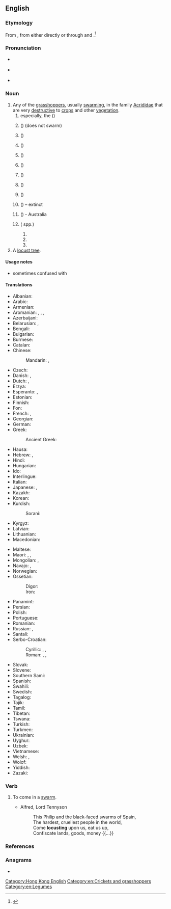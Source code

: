 ==English==
{{wikipedia}}

===Etymology===
From {{inh|en|enm|locust}}, from {{der|en|la|locusta||locust, crustacean, lobster}} either directly or through {{der|en|xno|locuste}} and {{der|en|frm|locuste}}.<ref>{{R:OED Online|code=109676}}</ref>

===Pronunciation===
* {{a|UK}} {{IPA|/ˈləʊ.kəst/|lang=en}}
* {{a|US}} {{IPA|/ˈloʊ.kəst/|lang=en}}
* {{audio|en-us-locust.ogg|Audio (US)|lang=en}}

===Noun===
{{en-noun}}

# Any of the [[grasshopper]]s, usually [[swarming]], in the family [[Acrididae]] that are very [[destructive]] to [[crop]]s and other [[vegetation]].
## especially, the {{vern|migratory locust}} ({{taxlink|Locusta migratoria|species|noshow=1|ver=161006}})
## {{vern|American locust}} ({{taxlink|Schistocerca americana|species|noshow=1|ver=161006}}) (does not swarm)
## {{vern|Australian plague locust}} ({{taxlink|Chortoicetes terminifera|species|noshow=1|ver=161006}})
## {{vern|Bombay locust}} ({{taxlink|Nomadacris succincta|species|noshow=1|ver=161006}})
## {{vern|brown locust}} ({{taxlink|Locustana pardalina|species|noshow=1|ver=161006}})
## {{vern|desert locust}} ({{taxlink|Schistocerca gregaria|species|noshow=1|ver=161006}})
## {{vern|Italian locust}} ({{taxlink|Calliptamus italicus|species|noshow=1|ver=161006}})
## {{vern|Moroccan locust}} ({{taxlink|Dociostaurus maroccanus|species|noshow=1|ver=161006}})
## {{vern|red locust}} ({{taxlink|Nomadacris septemfasciata|species|noshow=1|ver=161006}})
## {{vern|Rocky Mountain locust}} ({{taxlink|Melanoplus spretus|species|noshow=1|ver=161006}})&nbsp;– extinct
## {{vern|spur-throated locust}} ({{taxlink|Austracris guttulosa|species|noshow=1|ver=161006}}) - Australia
## {{vern|tree locust|Tree locust|pl=s}} ({{taxlink|Anacridium|genus|noshow=1|ver=161006}} spp.)
### {{taxlink|Anacridium aegyptium|species|noshow=1|ver=161006}}
### {{taxlink|Anacridium melanorhodon|species|noshow=1|ver=161006}}
### {{taxlink|Anacridium wernerellum|species|noshow=1|ver=161006}}
# A [[locust tree]].

====Usage notes====
* sometimes confused with {{m|en|locus}}

====Translations====
{{trans-top|type of grasshopper}}
* Albanian: {{t+|sq|karkalec|m}}
* Arabic: {{t|ar|جَرَادَة|f}}
* Armenian: {{t+|hy|մորեխ|sc=Armn}}
* Aromanian: {{t|rup|lãcustã|f}}, {{t|rup|gãlãgustã|f}}, {{t|rup|scarcaletsu}}, {{t|rup|acridhã|f}}
* Azerbaijani: {{t+|az|çəyirtkə}}
* Belarusian: {{t|be|саранчу́к|m|sc=Cyrl}}, {{t|be|саранча́|f|sc=Cyrl}}
* Bengali: {{t|bn|পঙ্গপাল}}
* Bulgarian: {{t+|bg|скака́лец|m|sc=Cyrl}}
* Burmese: {{t|my|ကျိုင်းကောင်|sc=Mymr}}
* Catalan: {{t|ca|llagosta|f}}
* Chinese:
*: Mandarin: {{t+|cmn|蝗蟲|sc=Hani}}, {{t+|cmn|蝗虫|tr=huángchóng|sc=Hani}}
* Czech: {{t|cs|saranče|n}}
* Danish: {{t|da|vandregræshoppe|c}}, {{t+|da|græshoppe|c}}
* Dutch: {{t+|nl|treksprinkhaan|m}}, {{t+|nl|sprinkhaan|m}}
* Erzya: {{t|myv|таста}}
* Esperanto: {{t+|eo|akrido}}, {{t+|eo|lokusto}}
* Estonian: {{t|et|rändtirts}}
* Finnish: {{t+|fi|kulkusirkka}}
* Fon: {{t|fon|gbokle}}
* French: {{t+|fr|locuste|f}}, {{t+|fr|criquet|m}}
* Georgian: {{t|ka|კალია|sc=Geor}}
* German: {{t+|de|Heuschrecke|f}}
* Greek: {{t+|el|ακρίδα|f}}
*: Ancient Greek: {{t|grc|ἀκρίς|f}}
* Hausa: {{t|ha|fàra}}
* Hebrew: {{t+|he|אַרְבֶּה|m|tr=arbé}}, {{t|he|חָגָב|m|tr=khagav}}
* Hindi: {{t|hi|टिड्डी|f|sc=Deva}}
* Hungarian: {{t+|hu|sáska}}
* Ido: {{t+|io|lokusto}}
* Interlingue: {{t|ie|locuste}}
* Italian: {{t+|it|locusta|f}}
* Japanese: {{t+|ja|飛蝗|tr=ばった, batta|sc=Jpan}}, {{t|ja|イナゴ|tr=いなご, inago|sc=Jpan}}
* Kazakh: {{t+|kk|шегіртке|sc=Cyrl}}
* Korean: {{t+|ko|메뚜기}}
* Kurdish:
*: Sorani: {{t|ckb|کوله‌|sc=ku-Arab}}
* Kyrgyz: {{t+|ky|чегиртке|sc=Cyrl}}
* Latvian: {{t|lv|sisenis}}
* Lithuanian: {{t+|lt|skėrys|m}}
* Macedonian: {{t|mk|скакулец|m}}
{{trans-mid}}
* Maltese: {{t|mt|ġurat|m}}
* Maori: {{t|mi|māwhitiwhiti}}, {{t|mi|rangataua}}, {{t|mi|pākaurere}}
* Mongolian: {{t+|mn|царцаахай}}, {{t+|mn|голио}}
* Navajo: {{t|nv|wóóneeshchʼįįdii}}, {{t|nv|wóóneeshchʼįįdii nahachaʼígíí}}
* Norwegian: {{t|no|gresshoppe|m}}
* Ossetian:
*: Digor: {{l|os|мӕдух}}
*: Iron: {{l|os|мӕтых}}
* Panamint: {{t|par|tsapitta}}
* Persian: {{t+|fa|ملخ|tr=malax|sc=fa-Arab}}
* Polish: {{t+|pl|szarańcza|f}}
* Portuguese: {{t+|pt|gafanhoto|m}}
* Romanian: {{t+|ro|lăcustă|f}}
* Russian: {{t+|ru|саранча́|f}}, {{t+|ru|саранчу́к|m}}
* Santali: {{t|sat|ᱯᱳᱦᱳ|tr=poho|sc=Olck}}
* Serbo-Croatian:
*: Cyrillic: {{t|sh|скакавац|m|sc=Cyrl}}, {{t|sh|цврчак|m|sc=Cyrl}}, {{t|sh|зрикавац|m|sc=Cyrl}}
*: Roman: {{t+|sh|skakavac|m}}, {{t+|sh|cvrčak|m}}, {{t+|sh|zrikavac|m}}
* Slovak: {{t|sk|saranča|f}}
* Slovene: {{t+|sl|kobilica|f}}
* Southern Sami: {{t|sma|kraesienjålhtja}}
* Spanish: {{t+|es|langosta|f}}
* Swahili: {{t+|sw|nzige}}
* Swedish: {{t+|sv|gräshoppa|c}}
* Tagalog: {{t|tl|balang}}
* Tajik: {{t+|tg|малах}}
* Tamil: {{t+|ta|வெட்டுக்கிளி|sc=Taml}}
* Tibetan: {{t|bo|ཚ་ག་བ|sc=Tibt}}
* Tswana: {{t|tn|tsie}}
* Turkish: {{t+|tr|çekirge}}
* Turkmen: {{t|tk|çekirtge}}
* Ukrainian: {{t|uk|сарана́|f}}
* Uyghur: {{t|ug|چېكەتكە}}
* Uzbek: {{t+|uz|chigirtka}}
* Vietnamese: {{t+|vi|châu chấu}}
* Welsh: {{t|cy|locust|m}}, {{t|cy|locustiaid|m-p}}
* Wolof: {{t|wo|njéeréer|alt=njéeréer bi}}
* Yiddish: {{t|yi|היישעריק|m}}
* Zazaki: {{t|zza|mele}}
{{trans-bottom}}

===Verb===
{{en-verb}}

# {{lb|en|intransitive}} To come in a [[swarm]].
#* Alfred, Lord Tennyson
#*: This Philip and the black-faced swarms of Spain,<br>The hardest, cruellest people in the world,<br>Come '''locusting''' upon us, eat us up,<br>Confiscate lands, goods, money {{...}}

[[Category:Hong Kong English]]

===References===
<references />

===Anagrams===
* {{anagrams|en|clouts}}

[[Category:en:Crickets and grasshoppers]]
[[Category:en:Legumes]]